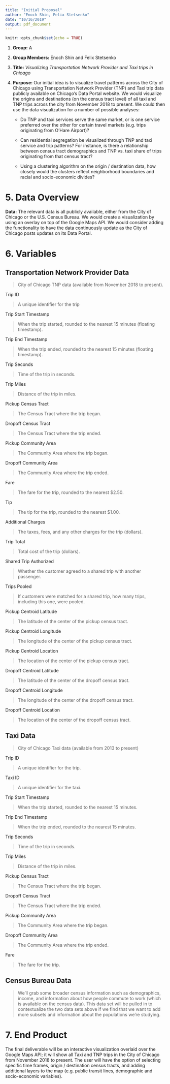 ```yaml
---
title: "Initial Proposal"
author: "Enoch Shin, Felix Stetsenko"
date: "10/16/2019"
output: pdf_document
---
```


```r
knitr::opts_chunk$set(echo = TRUE)
```


1. **Group:** A 

2. **Group Members:** Enoch Shin and Felix Stetsenko


3. **Title:** *Visualizing Transportation Network Provider and Taxi trips in Chicago*

4. **Purpose:** Our initial idea is to visualize travel patterns across the City of Chicago using Transportation Network Provider (TNP) and Taxi trip data publicly available on Chicago’s Data Portal website.  We would visualize the origins and destinations (on the census tract level) of all taxi and TNP trips across the city from November 2018 to present.  We could then use the data visualization for a number of possible analyses:

    * Do TNP and taxi services serve the same market, or is one service preferred over the other for certain travel markets (e.g. trips originating from O’Hare Airport)?
    
    * Can residential segregation be visualized through TNP and taxi service and trip patterns? For instance, is there a relationship between census tract demographics and TNP vs. taxi share of trips originating from that census tract?  
    
    * Using a clustering algorithm on the origin / destination data, how closely would the clusters reflect neighborhood boundaries and racial and socio-economic divides? 


# 5. Data Overview

**Data:** The relevant data is all publicly available, either from the City of Chicago or the U.S. Census Bureau.  We would create a visualization by using an overlay on top of the Google Maps API.  We would consider adding the functionality to have the data continuously update as the City of Chicago posts updates on its Data Portal.  

# 6. Variables

## Transportation Network Provider Data

> City of Chicago TNP data (available from November 2018 to present).

Trip ID

> A unique identifier for the trip

Trip Start Timestamp

> When the trip started, rounded to the nearest 15 minutes (floating timestamp).

Trip End Timestamp

> When the trip ended, rounded to the nearest 15 minutes  (floating timestamp).

Trip Seconds

> Time of the trip in seconds.

Trip Miles

> Distance of the trip in miles.

Pickup Census Tract

> The Census Tract where the trip began. 

Dropoff Census Tract

> The Census Tract where the trip ended. 

Pickup Community Area

> The Community Area where the trip began. 

Dropoff Community Area

> The Community Area where the trip ended. 

Fare

> The fare for the trip, rounded to the nearest $2.50.

Tip

> The tip for the trip, rounded to the nearest $1.00. 

Additional Charges

> The taxes, fees, and any other charges for the trip (dollars).

Trip Total

> Total cost of the trip (dollars). 

Shared Trip Authorized

> Whether the customer agreed to a shared trip with another passenger.

Trips Pooled

> If customers were matched for a shared trip, how many trips, including this one, were pooled.

Pickup Centroid Latitude

> The latitude of the center of the pickup census tract.

Pickup Centroid Longitude

> The longitude of the center of the pickup census tract.

Pickup Centroid Location

> The location of the center of the pickup census tract.

Dropoff Centroid Latitude

> The latitude of the center of the dropoff census tract.

Dropoff Centroid Longitude

> The longitude of the center of the dropoff census tract.

Dropoff Centroid Location

> The location of the center of the dropoff census tract.

## Taxi Data

> City of Chicago Taxi data (available from 2013 to present)

Trip ID
 
> A unique identifier for the trip.
 
Taxi ID
 
> A unique identifier for the taxi.
 
Trip Start Timestamp
 
> When the trip started, rounded to the nearest 15 minutes.
 
Trip End Timestamp
 
> When the trip ended, rounded to the nearest 15 minutes.
 
Trip Seconds
 
> Time of the trip in seconds.
 
Trip Miles
 
> Distance of the trip in miles.
 
Pickup Census Tract
 
> The Census Tract where the trip began. 
 
Dropoff Census Tract
 
> The Census Tract where the trip ended. 
 
Pickup Community Area
 
> The Community Area where the trip began. 
 
Dropoff Community Area
 
> The Community Area where the trip ended. 
 
Fare
 
> The fare for the trip.


## Census Bureau Data

> We'll grab some broader census information such as demographics, income, and information about how people commute to work (which is available on the census data). This data set will be pulled in to contextualize the two data sets above if we find that we want to add more subsets and information about the populations we're studying.


# 7. End Product 

The final deliverable will be an interactive visualization overlaid over the Google Maps API; it will show all Taxi and TNP trips in the City of Chicago from November 2018 to present.  The user will have the option of selecting specific time frames, origin / destination census tracts, and adding additional layers to the map (e.g. public transit lines, demographic and socio-economic variables).  




